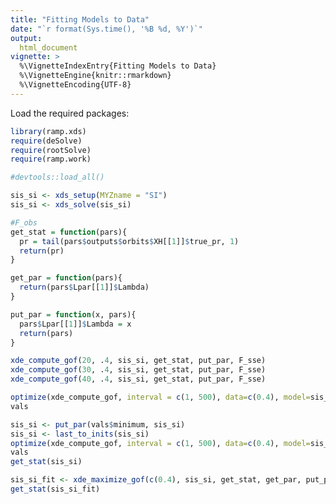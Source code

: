 ```yaml
---
title: "Fitting Models to Data" 
date: "`r format(Sys.time(), '%B %d, %Y')`"
output:
  html_document 
vignette: >
  %\VignetteIndexEntry{Fitting Models to Data}
  %\VignetteEngine{knitr::rmarkdown}
  %\VignetteEncoding{UTF-8}
---
```



Load the required packages:

```r
library(ramp.xds)
require(deSolve)
require(rootSolve)
require(ramp.work)
```

```r
#devtools::load_all()
```

```r
sis_si <- xds_setup(MYZname = "SI")
sis_si <- xds_solve(sis_si)
```

```r
#F_obs
get_stat = function(pars){
  pr = tail(pars$outputs$orbits$XH[[1]]$true_pr, 1)
  return(pr)
}

get_par = function(pars){
  return(pars$Lpar[[1]]$Lambda)
}

put_par = function(x, pars){
  pars$Lpar[[1]]$Lambda = x
  return(pars)
}
```

```r
xde_compute_gof(20, .4, sis_si, get_stat, put_par, F_sse)
xde_compute_gof(30, .4, sis_si, get_stat, put_par, F_sse)
xde_compute_gof(40, .4, sis_si, get_stat, put_par, F_sse)
```


```r
optimize(xde_compute_gof, interval = c(1, 500), data=c(0.4), model=sis_si, F_obs=get_stat, put_par=put_par, F_gof=F_sse, Tmax=1000) -> vals
vals
```


```r
sis_si <- put_par(vals$minimum, sis_si)
sis_si <- last_to_inits(sis_si)
optimize(xde_compute_gof, interval = c(1, 500), data=c(0.4), model=sis_si, F_obs=get_stat, put_par=put_par, F_gof=F_sse, Tmax=1000) -> vals
vals
get_stat(sis_si)
```


```r
sis_si_fit <- xde_maximize_gof(c(0.4), sis_si, get_stat, get_par, put_par, F_sse, Tmax=1000)
get_stat(sis_si_fit)
```


